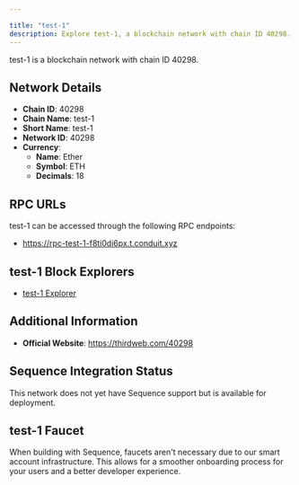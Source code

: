 ```yaml
---

title: "test-1"
description: Explore test-1, a blockchain network with chain ID 40298. Learn about its native currency, Ether, and how to interact with the network.
---
```




test-1 is a blockchain network with chain ID 40298.

## Network Details

- **Chain ID**: 40298
- **Chain Name**: test-1
- **Short Name**: test-1
- **Network ID**: 40298
- **Currency**: 
  - **Name**: Ether
  - **Symbol**: ETH
  - **Decimals**: 18

## RPC URLs

test-1 can be accessed through the following RPC endpoints:

- https://rpc-test-1-f8ti0di6px.t.conduit.xyz

## test-1 Block Explorers

- [test-1 Explorer](https://explorer-test-1-f8ti0di6px.t.conduit.xyz)

## Additional Information

- **Official Website**: https://thirdweb.com/40298

## Sequence Integration Status

This network does not yet have Sequence support but is available for deployment.

## test-1 Faucet

When building with Sequence, faucets aren't necessary due to our smart account infrastructure. This allows for a smoother onboarding process for your users and a better developer experience.

